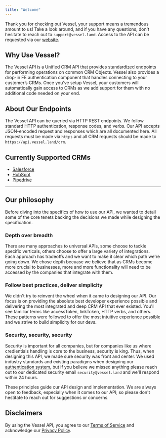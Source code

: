 ```yaml
---
title: "Welcome"
---
```


Thank you for checking out Vessel, your support means a tremendous amount to us! Take a look around, and if you have any questions, don't hesitate to reach out to `support@vessel.land`. Access to the API can be requested via our [website](https://www.vessel.land/).

## Why Use Vessel?

The Vessel API is a Unified CRM API that provides standardized endpoints for performing operations on common CRM Objects. Vessel also provides a drop-in FE authentication component that handles connecting to your customer’s CRMs. Once you’ve setup Vessel, your customers will automatically gain access to CRMs as we add support for them with no additional code needed on your end.

## About Our Endpoints

The Vessel API can be queried via HTTP REST endpoints. We follow standard HTTP authentication, response codes, and verbs. Our API accepts JSON-encoded request and responses which are all documented here. All requests must be made via `https` and all CRM requests should be made to `https://api.vessel.land/crm`.

## Currently Supported CRMs

- [Salesforce](https://www.salesforce.com/)
- [HubSpot](https://hubspot.com/)
- [Pipedrive](https://www.pipedrive.com/)

---

## Our philosophy

Before diving into the specifics of how to use our API, we wanted to detail some of the core tenets backing the decisions we made while designing the specification.

### Depth over breadth

There are many approaches to universal APIs, some choose to tackle specific verticals, others choose to offer a large variety of integrations. Each approach has tradeoffs and we want to make it clear which path we're going down. We chose depth becuase we believe that as CRMs become more crucial to businesses, more and more functionality will need to be accessed by the companies that integrate with them.

### Follow best practices, deliver simplicity

We didn't try to reinvent the wheel when it came to designing our API. Our focus is on providing the absolute best developer experience possible and delivering the most integrated and deep CRM API that ever existed. You'll see familiar terms like accessToken, linkToken, HTTP verbs, and others. These patterns were followed to offer the most intuitive experience possible and we strive to build simplicity for our devs.

### Security, security, security

Security is important for all companies, but for companies like us where credientials handling is core to the business, security is king. Thus, when designing this API, we made sure security was front and center. We used industry standards and existing paradigms when designing our [authentication system](/authentication-and-security), but if you believe we missed anything please reach out to our dedicated security email `security@vessel.land` and we'll respond within 24 hours.

These principles guide our API design and implementation. We are always open to feedback, especially when it comes to our API; so please don't hestitate to reach out for suggestions or concerns.

## Disclaimers

By using the Vessel API, you agree to our [Terms of Service](https://drive.google.com/file/d/1MAhix9lfQdMW7B600vYeMNtdY3vnQzIQ/view) and acknowledge our [Privacy Policy](https://drive.google.com/file/d/1AnNdqjvqEU_IhqhzSYUbAuk0nOEGJuNF/view).
